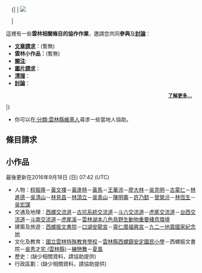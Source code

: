 <onlyinclude>{|
|
[[File:Evolution-tasks.png|<nowiki></nowiki>]]<br />
<div style="width:25px;height:0px;"></div>
|

<div style="position:relative;left:-15px;margin-right:-10px;z-index:15">這裡有一些'''雲林相關條目的協作作業'''，邀請您共同'''參與'''及'''[[Portal_talk:雲林|討論]]'''：

<ul style="font-size:85%;padding:.3em 0 .3em 25px;margin:0">
*'''[[Wikipedia:条目请求|文章請求]]'''：(暫無)
*'''雲林小作品：'''(暫無)
*'''[[Wikipedia:需要关注的页面|關注]]''':
*'''[[Wikipedia:图片请求|圖片請求]]'''：
*'''[[Wikipedia:清理|清理]]'''：
*'''[[Wikipedia:正在討論的條目|討論]]'''：
<div style="text-align:right;margin-right:10px;margin-bottom:4px;font-size:small;">'''[[Portal:雲林/計畫|了解更多...]]'''</div>
|}</onlyinclude>
*你可以在[[:分類:雲林縣維基人|:分類:雲林縣維基人]]尋求一些當地人協助。
==條目請求==
==小作品==
{{main|Wikipedia:小作品}}
最後更新在2016年9月18日 (日) 07:42 (UTC)

*人物：[[程振隆|程振隆]]－[[黃文擇|黃文擇]]－[[黃逢時|黃逢時]]－[[黃馬|黃馬]]－[[王華沛|王華沛]]－[[廖大林|廖大林]]－[[吳克明|吳克明]]－[[古蒙仁|古蒙仁]]－[[林進德|林進德]]－[[吳清山|吳清山]]－[[林見昌|林見昌]]－[[林頂立|林頂立]]－[[吳青山|吳青山]]－[[陳明崙|陳明崙]]－[[許乃懿|許乃懿]]－[[曾榮汾|曾榮汾]]－[[林恆生|林恆生]]－[[吳宏謀|吳宏謀]]
*交通及地理：[[西螺交流道|西螺交流道]]－[[古坑系統交流道|古坑系統交流道]]－[[斗六交流道|斗六交流道]]－[[虎尾交流道_(國道1號)|虎尾交流道]]－[[台西交流道|台西交流道]]－[[斗南交流道|斗南交流道]]－[[虎尾溪|虎尾溪]]－[[雲林湖本八色鳥野生動物重要棲息環境|雲林湖本八色鳥野生動物重要棲息環境]]
*建築及旅遊：[[西螺振文書院|西螺振文書院]]－[[口湖安龍宮|口湖安龍宮]]－[[霄仁厝福興宮|霄仁厝福興宮]]－[[九二一地震國家紀念地|九二一地震國家紀念地]]
*文化及教育：[[國立雲林特殊教育學校|國立雲林特殊教育學校]]－[[雲林縣西螺鎮安定國民小學|雲林縣西螺鎮安定國民小學]]－西螺振文書院－[[吳秀才宅_(雲林縣)|吳秀才宅 (雲林縣)]]－[[練戀舞|練戀舞]]－[[夏風|夏風]]
*歷史：(缺少相關資料，請協助提供)
*行政區劃：(缺少相關資料，請協助提供)